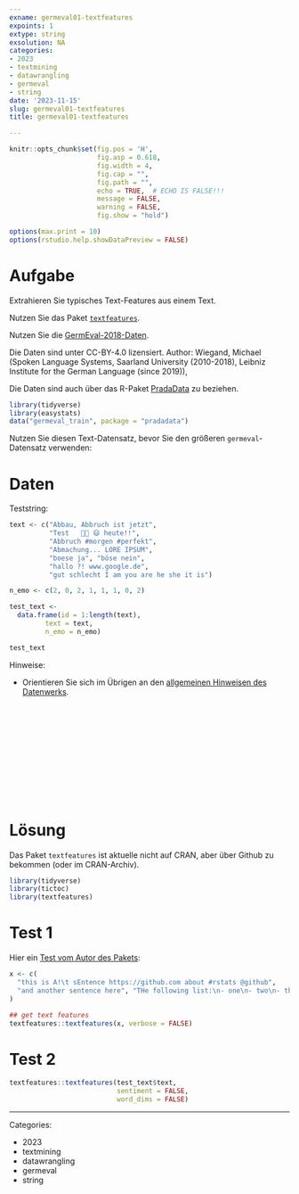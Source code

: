 ```yaml
---
exname: germeval01-textfeatures
expoints: 1
extype: string
exsolution: NA
categories:
- 2023
- textmining
- datawrangling
- germeval
- string
date: '2023-11-15'
slug: germeval01-textfeatures
title: germeval01-textfeatures

---
```




```r
knitr::opts_chunk$set(fig.pos = 'H',
                      fig.asp = 0.618,
                      fig.width = 4,
                      fig.cap = "", 
                      fig.path = "",
                      echo = TRUE,  # ECHO IS FALSE!!!
                      message = FALSE,
                      warning = FALSE,
                      fig.show = "hold")

options(max.print = 10)
options(rstudio.help.showDataPreview = FALSE)
```



# Aufgabe

Extrahieren Sie typisches Text-Features aus einem Text. 

Nutzen Sie das Paket [`textfeatures`](https://github.com/cran/textfeatures/tree/master).

Nutzen Sie die [GermEval-2018-Daten](https://heidata.uni-heidelberg.de/dataset.xhtml?persistentId=doi:10.11588/data/0B5VML).

Die Daten sind unter CC-BY-4.0 lizensiert. Author: Wiegand, Michael (Spoken Language Systems, Saarland University (2010-2018), Leibniz Institute for the German Language (since 2019)),

Die Daten sind auch über das R-Paket [PradaData](https://github.com/sebastiansauer/pradadata/tree/master/data-raw/GermEval-2018-Data-master) zu beziehen.


```r
library(tidyverse)
library(easystats)
data("germeval_train", package = "pradadata")
```

Nutzen Sie diesen Text-Datensatz, bevor Sie den größeren `germeval`-Datensatz verwenden:


# Daten

Teststring:

```r
text <- c("Abbau, Abbruch ist jetzt", 
          "Test   🧑‍🎓 😄 heute!!", 
          "Abbruch #morgen #perfekt", 
          "Abmachung... LORE IPSUM", 
          "boese ja", "böse nein", 
          "hallo ?! www.google.de", 
          "gut schlecht I am you are he she it is")

n_emo <- c(2, 0, 2, 1, 1, 1, 0, 2)

test_text <-
  data.frame(id = 1:length(text),
         text = text,
         n_emo = n_emo)

test_text
```


Hinweise:

- Orientieren Sie sich im Übrigen an den [allgemeinen Hinweisen des Datenwerks](https://datenwerk.netlify.app/hinweise).





</br>
</br>
</br>
</br>
</br>
</br>
</br>
</br>
</br>
</br>

# Lösung


Das Paket `textfeatures` ist aktuelle nicht auf CRAN, aber über Github zu bekommen (oder im CRAN-Archiv).

```r
library(tidyverse)
library(tictoc)
library(textfeatures)
```


# Test 1

Hier ein [Test vom Autor des Pakets](https://textfeatures.mikewk.com/):

```r
x <- c(
  "this is A!\t sEntence https://github.com about #rstats @github",
  "and another sentence here", "THe following list:\n- one\n- two\n- three\nOkay!?!"
)

## get text features
textfeatures::textfeatures(x, verbose = FALSE)
```


# Test 2


```r
textfeatures::textfeatures(test_text$text,
                           sentiment = FALSE,
                           word_dims = FALSE)
```





---

Categories: 

- 2023
- textmining
- datawrangling
- germeval
- string

